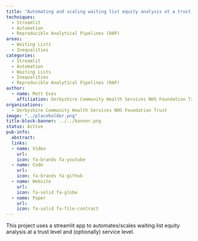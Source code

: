 ```yaml
---
title: "Automating and scaling waiting list equity analysis at a trust level"
techniques:
  - Streamlit
  - Automation
  - Reproducible Analytical Pipelines (RAP)
areas:
  - Waiting Lists
  - Inequalities
categories:
  - Streamlit
  - Automation
  - Waiting Lists
  - Inequalities
  - Reproducible Analytical Pipelines (RAP)
author:
  - name: Matt Eves
    affiliation: Derbyshire Community Health Services NHS Foundation Trust
organisations:
  - Derbyshire Community Health Services NHS Foundation Trust
image: "../placeholder.png"
title-block-banner: ../../banner.png
status: Active
pub-info:
  abstract:
  links:
  - name: Video
    url:
    icon: fa-brands fa-youtube
  - name: Code
    url:
    icon: fa-brands fa-github
  - name: Website
    url:
    icon: fa-solid fa-globe
  - name: Paper
    url:
    icon: fa-solid fa-file-contract
---
```


This project uses a streamlit app to automates/scales waiting list equity analysis at a trust level and (optionally) service level.
